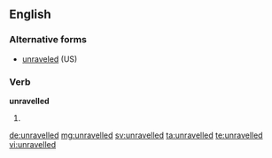 ==English==

===Alternative forms===
* [[unraveled]] (US)

===Verb===
'''unravelled'''

# {{context|British|lang=en}} {{en-past of|unravel}}

[[de:unravelled]]
[[mg:unravelled]]
[[sv:unravelled]]
[[ta:unravelled]]
[[te:unravelled]]
[[vi:unravelled]]